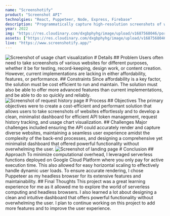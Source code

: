 ```yaml
---
name: "Screenshotify"
product: "Screenshot API"
technolgies: "React, Puppeteer, Node, Express, Firebase"
description: "Programmatically capture high-resolution screenshots of websites."
year: 2022
img: "https://res.cloudinary.com/dxgbphyhg/image/upload/v1687568046/portfolio%20assets/screenshotify/preview.jpg"
assets: ["https://res.cloudinary.com/dxgbphyhg/image/upload/v1687568046/portfolio%20assets/screenshotify/dashboard.jpg", "https://res.cloudinary.com/dxgbphyhg/image/upload/v1687568046/portfolio%20assets/screenshotify/history.jpg", "https://res.cloudinary.com/dxgbphyhg/image/upload/v1687568260/portfolio%20assets/screenshotify/landing.jpg"]
live: "https://www.screenshotify.app/"
---
```


<Image path="dashboard.jpg" alt="Screenshot of usage chart visualization" src="https://res.cloudinary.com/dxgbphyhg/image/upload/v1687568046/portfolio%20assets/screenshotify/dashboard.jpg" />
<Card>
  # Details
  <Grid cols="2">
    <Block>
      ## Problem 
      Users often need to take screenshots of various websites for different purposes, whether it be for testing, record-keeping, design work, or content creation. However, current implementations are lacking in either affordability, features, or performance.
    </Block>
    <Block>
      ## Constraints
      Since affordability is a key factor, the solution must be cost efficient to run and maintain. The solution must also be able to offer more advanced features than current implementations, and be able to do so quickly and reliably.
    </Block>

  </Grid>
</Card>

<Image path="history.jpg" alt="Screenshot of request history page" src="https://res.cloudinary.com/dxgbphyhg/image/upload/v1687568046/portfolio%20assets/screenshotify/history.jpg" />
<Card>
  # Process
  <Grid cols="2">
    <Block>
      ## Objectives 
      The primary objectives were to create a cost-efficient and performant solution that allows users to take screenshots of websites effortlessly and to develop a clean, minimalist dashboard for efficient API token management, request history tracking, and usage chart visualization.
    </Block>
    <Block>
      ## Challenges 
      Major challenges included ensuring the API could accurately render and capture diverse websites, maintaining a seamless user experience amidst the complexity of the back-end processes, and designing a comprehensive yet minimalist dashboard that offered powerful functionality without overwhelming the user.
    </Block>

  </Grid>
</Card>
<Image path="landing.jpg" alt="Screenshot of landing page" src="https://res.cloudinary.com/dxgbphyhg/image/upload/v1687568260/portfolio%20assets/screenshotify/landing.jpg" />
<Card>
  # Conclusion
  <Grid cols="1">
    <Block>
      ## Approach 
      To minimize computational overhead, I leveraged serverless functions deployed on Google Cloud Platform where you only pay for active execution time. This also allowed for easy horizontal scaling to effectively handle dynamic user loads. To ensure accurate rendering, I chose Puppeteer as my headless browser for its extensive features and maintainability.
    </Block>
    <Block>
      ## Final Thoughts 
      This project was a great learning experience for me as it allowed me to explore the world of serverless computing and headless browsers. I also learned a lot about designing a clean and intuitive dashboard that offers powerful functionality without overwhelming the user. I plan to continue working on this project to add more features and to improve the user experience.
    </Block>
  </Grid>
</Card>
